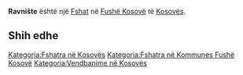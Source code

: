 {{Fshat në Kosovës
 | Emri                = Ravnište
| srp_N_name = Ravnište
| srp_N_FULL_NAME_RO = Ravnište
| srp_N_FULL_NAME_ND_RO = Ravniste
| srp_N_SORT_NAME_RG = RAVNISTE
| srp_N_FULL_NAME_RG = Ravnište
| srp_N_FULL_NAME_ND_RG = Ravniste
| srp_V_name = Mahala Ravnište
| srp_V_FULL_NAME_RO = Mahala Ravnište Ravnište Mahala
| srp_V_FULL_NAME_ND_RO = Mahala Ravniste Ravniste Mahala
| srp_V_SORT_NAME_RG = MAHALARAVNISTE RAVNISTEMAHALA
| srp_V_FULL_NAME_RG = Mahala Ravnište Ravnište Mahala
| srp_V_FULL_NAME_ND_RG = Mahala Ravniste Ravniste Mahala

 | Emri (Rasa dhanore) = 
 | Figura              = 
 | Shteti              = Kosovo
 | Komuna              = Fushë Kosovë
 | Kodi postar         = 
 | Sipërfaqja          = 

 | Popullsia           = 

 | Regj. i popullsisë  = 
 | Dend. e popullsisë  = 
 | Faqja zyrtare       = 
 <!--- Koordinatat ----> 
 | Gjerësia            = 42.6575
 | Gjatësia            = 21.559167
 | Lartësia            = 
}}
'''Ravnište''' është një [[Fshat]] në [[Fushë Kosovë]] të [[Kosovës]].

<!-- == Gjeografia == -->
<!-- == Historia == -->
<!-- == Demografia == -->
== Shih edhe ==
{{Komuna Fushë Kosovë}}
{{Kosovo-Administrata-Cung}}

[[Kategoria:Fshatra në Kosovës]]
[[Kategoria:Fshatra në Kommunes Fushë Kosovë]]
[[Kategoria:Vendbanime në Kosovës]]